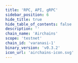 ```yaml
---
title: 'RPC, API, gRPC'
sidebar_position: 6
hide_title: true
hide_table_of_contents: false
description: ''
chain_name: 'Airchains'
scope: 'testnet'
chain_id: 'varanasi-1'
binary_version: 'v0.3.2'
icon_url: 'airchains-icon.svg'
---
```



<PageTitle
  iconUrl="img/airchains-icon.svg"
  title="Airchains NODERS Public Endpoints"
  chainId="varanasi-1"
  version="v0.3.2"
/>

<Endpoints
  api="https://airchains-t-api.noders.services"
  rpc="https://airchains-t-rpc.noders.services"
  grpc="airchains-t-grpc.noders.services:443"
  jsonRpc=""
/>